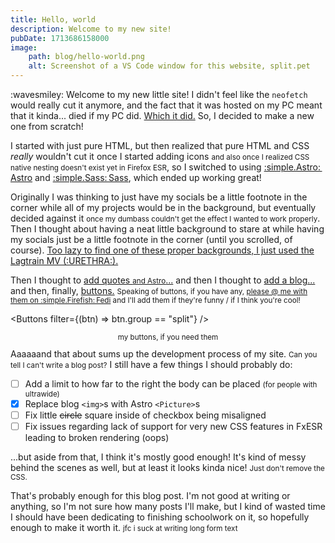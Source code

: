```yaml
---
title: Hello, world
description: Welcome to my new site!
pubDate: 1713686158000
image:
    path: blog/hello-world.png
    alt: Screenshot of a VS Code window for this website, split.pet
---
```


:wavesmiley: Welcome to my new little site! I didn't feel like the `neofetch` would really cut it anymore, and the fact that it was hosted on my PC meant that it kinda... died if my PC did. [Which it did.](https://github.com/nbitzz/status/issues/686) So, I decided to make a new one from scratch!

I started with just pure HTML, but then realized that pure HTML and CSS *really* wouldn't cut it once I started adding icons <small>and also once I realized CSS native nesting doesn't exist yet in Firefox ESR</small>, so I switched to using [:simple.Astro:&thinsp;Astro](https://astro.build) and [:simple.Sass:&thinsp;Sass](https://sass-lang.com), which ended up working great! 

Originally I was thinking to just have my socials be a little footnote in the corner while all of my projects would be in the background, but eventually decided against it <small>once my dumbass couldn't get the effect I wanted to work properly</small>. Then I thought about having a neat little background to stare at while having my socials just be a little footnote in the corner (until you scrolled, of course). [Too lazy to find one of these proper backgrounds, I just used the Lagtrain MV (:URETHRA:).](https://5320c414.splitsnewnewwebsite.pages.dev)

Then I thought to [add quotes <small>and Astro</small>...](https://77c727ca.splitsnewnewwebsite.pages.dev/#quotes) and then I thought to [add a blog...](https://3b2aa096.splitsnewnewwebsite.pages.dev/blog) and then, finally, [buttons.](https://65f271c7.splitsnewnewwebsite.pages.dev/#buttons) <small>Speaking of buttons, if you have any, <a href="https://coolviruses.download/@split">please @ me with them on :simple.Firefish:&thinsp;Fedi</a> and I'll add them if they're funny / if I think you're cool!</small>

<Buttons filter={(btn) => btn.group == "split"} />
<p style="text-align: center; margin: 0.25em 0 -0.25em 0;">
    <small>my buttons, if you need them</small>
</p>

Aaaaaand that about sums up the development process of my site. <small>Can you tell I can't write a blog post?</small> I still have a few things I should probably do:

- [ ] Add a limit to how far to the right the body can be placed <small>(for people with ultrawide)</small>
- [X] Replace blog `<img>`s with Astro `<Picture>`s
- [ ] Fix little ~~circle~~ square inside of checkbox being misaligned
- [ ] Fix issues regarding lack of support for very new CSS features in FxESR leading to broken rendering (oops)

...but aside from that, I think it's mostly good enough! It's kind of messy behind the scenes as well, but at least it looks kinda nice! <small>Just don't remove the CSS.</small> 

That's probably enough for this blog post. I'm not good at writing or anything, so I'm not sure how many posts I'll make, but I kind of wasted time I should have been dedicating to finishing schoolwork on it, so hopefully enough to make it worth it. <small>jfc i suck at writing long form text</small>

<BtnFx />